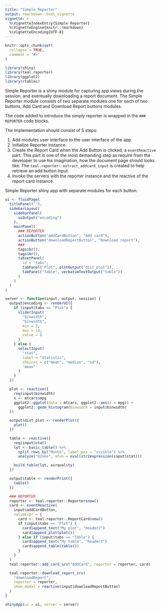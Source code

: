 ```yaml
---
title: "Simple Reporter"
output: rmarkdown::html_vignette
vignette: >
  %\VignetteIndexEntry{Simple Reporter}
  %\VignetteEngine{knitr::rmarkdown}
  %\VignetteEncoding{UTF-8}
---
```


```r
knitr::opts_chunk$set(
  collapse = TRUE,
  comment = "#>"
)
```

```r
library(shiny)
library(teal.reporter)
library(ggplot2)
library(rtables)
```

Simple Reporter is a shiny module for capturing app views during the session, and eventually downloading a report document.
The Simple Reporter module consists of two separate modules one for each of two buttons, Add Card and Download Report buttons modules.

The code added to introduce the simply reporter is wrapped in the `### REPORTER` code blocks.

The implementation should consist of 5 steps:

1. Add modules user interface to the user interface of the app.
2. Initialize Reporter instance.
3. Create the Report Card when the Add Button is clicked, a `eventReactive` part. 
This part is one of the most demanding step as require from the developer to use his imagination, 
how the document page should looks like. 
The `teal.reporter::extract_addcard_input` is created to help retrieve an add button input.
4. Invoke the servers with the reporter instance and the reactive of the report card instance.

Simple Reporter shiny app with separate modules for each button:

```r
ui <- fluidPage(
  titlePanel(""),
  sidebarLayout(
    sidebarPanel(
      uiOutput("encoding")
    ),
    mainPanel(
      ### REPORTER
      actionButton("addCardButton", "Add card"),
      actionButton("downloadReportButton", "Download report"),
      ###
      tags$br(),
      tags$br(),
      tabsetPanel(
        id = "tabs",
        tabPanel("Plot", plotOutput("dist_plot")),
        tabPanel("Table", verbatimTextOutput("table"))
      )
    )
  )
)

server <- function(input, output, session) {
  output$encoding <- renderUI({
    if (input$tabs == "Plot") {
      sliderInput(
        "binwidth",
        "binwidth",
        min = 2,
        max = 10,
        value = 8
      )
    } else {
      selectInput(
        "stat",
        label = "Statistic",
        choices = c("mean", "median", "sd"),
        "mean"
      )
    }
  })

  plot <- reactive({
    req(input$binwidth)
    x <- mtcars$mpg
    ggplot2::ggplot(data = mtcars, ggplot2::aes(x = mpg)) +
      ggplot2::geom_histogram(binwidth = input$binwidth)
  })

  output$dist_plot <- renderPlot({
    plot()
  })

  table <- reactive({
    req(input$stat)
    lyt <- basic_table() %>%
      split_rows_by("Month", label_pos = "visible") %>%
      analyze("Ozone", afun = eval(str2expression(input$stat)))

    build_table(lyt, airquality)
  })

  output$table <- renderPrint({
    table()
  })

  ### REPORTER
  reporter <- teal.reporter::Reporter$new()
  card <- eventReactive(
    input$addCardButton,
    valueExpr = {
      card <- teal.reporter::ReportCard$new()
      if (input$tabs == "Plot") {
        card$append_text("My plot", "header2")
        card$append_plot(plot())
      } else if (input$tabs == "Table") {
        card$append_text("My Table", "header2")
        card$append_table(table())
      }
    }
  )
  teal.reporter::add_card_srv("AddCard", reporter = reporter, card)

  teal.reporter::download_report_srv(
    "downloadReport",
    reporter = reporter,
    show_modal = reactive(input$downloadReportButton)
  )
}

shinyApp(ui = ui, server = server)
```
